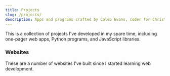 ```yaml
---
title: Projects
slug: /projects/
description: Apps and programs crafted by Caleb Evans, coder for Christ
---
```


This is a collection of projects I've developed in my spare time, including
one-pager web apps, Python programs, and JavaScript libraries.

<ProjectArchive />

### Websites

These are a number of websites I've built since I started learning web
development.

<WebsiteArchive />
